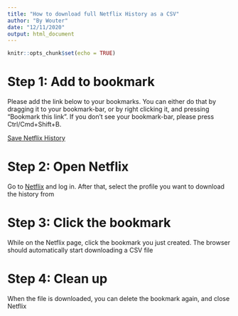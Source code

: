 ---
title: "How to download full Netflix History as a CSV"
author: "By Wouter"
date: "12/11/2020"
output: html_document
---

```{r setup, include=FALSE}
knitr::opts_chunk$set(echo = TRUE)
```

# Step 1: Add to bookmark
Please add the link below to your bookmarks. You can either do that by dragging it to your bookmark-bar, or by right clicking it, and pressing "Bookmark this link". If you don't see your bookmark-bar, please press Ctrl/Cmd+Shift+B.

<a onclick="alert('Don\'t click the link, but add it to your bookmarks')" href='javascript:var data=[[]];function loadPage(e){fetch("https://www.netflix.com/api/shakti/v4f4fb02e/viewingactivity?pg="+e).then(e=>e.json()).then(t=>{for(i=0;i<t.viewedItems.length;++i){var a=data.length;for(property in data[a]=[],t.viewedItems[i]){var n=data[0].indexOf(property);-1==n&&(n=data[0].length,data[0][n]=property),data[a][n]=t.viewedItems[i][property]}}if(data.length<=t.vhSize&&t.viewedItems.length>=20)loadPage(e+1);else{var o=document.createElement("a"),r=data.map(e=>e.map(e=>"string"==typeof e?"\""+e.replace(/"/g,"\"\"")+"\"":e).join(",")).join("\n");console.log(r),o.href=URL.createObjectURL(new Blob([r],{type:"text/csv"})),console.log(o.href),o.target="_blank",o.download="viewingActivity.csv",o.click(),URL.revokeObjectURL(o.href)}})}loadPage(0);'>Save Netflix History</a>

# Step 2: Open Netflix
Go to [Netflix](https://www.netflix.com/browse) and log in. After that, select the profile you want to download the history from

# Step 3: Click the bookmark
While on the Netflix page, click the bookmark you just created. The browser should automatically start downloading a CSV file

# Step 4: Clean up
When the file is downloaded, you can delete the bookmark again, and close Netflix
